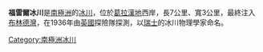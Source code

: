 {{coord|67|29|S|66|30|W|source:GNIS|display=title}}

'''福雷爾冰川'''是[[南極洲|南極洲]]的[[冰川|冰川]]，位於[[葛拉漢地|葛拉漢地]]西岸，長7公里、寬3公里，最終注入[[布林德灣|布林德灣]]，在1936年由[[英國|英國]]探險隊探測，以[[瑞士|瑞士]]的冰川物理學家命名。

{{DEFAULTSORT:Forel Glacier}}
[[Category:南極洲冰川|Category:南極洲冰川]]


{{LoubetCoast-geo-stub}}